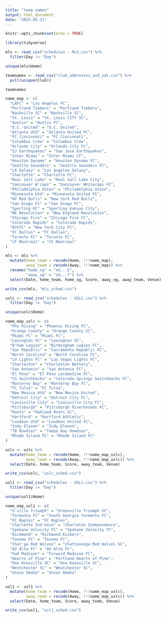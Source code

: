 ---
title: "team names"
output: html_document
date: "2025-05-21"
---

```{r setup, include=FALSE}
knitr::opts_chunk$set(echo = TRUE)
```

```{r}
library(tidyverse)
```

```{r}
mls <- read_csv("schedules - MLS.csv") %>%
  filter(Day != "Day")
```

```{r}
unique(mls$Home)
```

```{r}
teamnames <- read_csv("club_addresses_and_ids.csv") %>%
  pull(unique(Club))

teamnames
```

```{r}
name_map <- c(
  "LAFC" = "Los Angeles FC",
  "Portland Timbers" = "Portland Timbers",
  "Nashville SC" = "Nashville SC",
  "St. Louis" = "St. Louis CITY SC",
  "Austin" = "Austin FC",
  "D.C. United" = "D.C. United",
  "Atlanta Utd" = "Atlanta United FC",
  "FC Cincinnati" = "FC Cincinnati",
  "Columbus Crew" = "Columbus Crew",
  "Orlando City" = "Orlando City FC",
  "SJ Earthquakes" = "San Jose Earthquakes",
  "Inter Miami" = "Inter Miami CF",
  "Houston Dynamo" = "Houston Dynamo FC",
  "Seattle Sounders" = "Seattle Sounders FC",
  "LA Galaxy" = "Los Angeles Galaxy",
  "Charlotte" = "Charlotte FC",
  "Real Salt Lake" = "Real Salt Lake City",
  "Vancouver W'caps" = "Vancouver Whitecaps FC",
  "Philadelphia Union" = "Philadelphia Union",
  "Minnesota Utd" = "Minnesota United FC",
  "NY Red Bulls" = "New York Red Bulls",
  "San Diego FC" = "San Diego FC",
  "Sporting KC" = "Sporting Kansas City",
  "NE Revolution" = "New England Revolution",
  "Chicago Fire" = "Chicago Fire FC",
  "Colorado Rapids" = "Colorado Rapids",
  "NYCFC" = "New York City FC",
  "FC Dallas" = "FC Dallas",
  "Toronto FC" = "Toronto FC",
  "CF Montréal" = "CF Montreal"
)
```

```{r}
mls <- mls %>%
  mutate(home_team = recode(Home, !!!name_map),
         away_team = recode(Away, !!!name_map)) %>%
  rename("home_xg" = "xG...5",
         "away_xg" = "xG...7") %>%
  select(Date, home_team, home_xg, Score, away_xg, away_team, Venue)

write_csv(mls, "mls_sched.csv")
```

```{r}
uslc <- read_csv("schedules - USLC.csv") %>%
  filter(Day != "Day")
```

```{r}
unique(uslc$Home)
```

```{r}
name_map_uslc <- c(
  "Phx Rising" = "Phoenix Rising FC",
  "Orange County" = "Orange County SC",
  "Miami FC" = "Miami FC",
  "Lexington SC" = "Lexington SC",
  "B'ham Legion" = "Birmingham Legion FC",
  "Sac Republic" = "Sacramento Republic FC",
  "North Carolina" = "North Carolina FC",
  "LV Lights FC" = "Las Vegas Lights FC",
  "Charleston" = "Charleston Battery",
  "San Antonio" = "San Antonio FC",
  "El Paso" = "El Paso Locomotive FC",
  "CS Switchbacks" = "Colorado Springs Switchbacks FC",
  "Monterey Bay" = "Monterey Bay FC",
  "FC Tulsa" = "FC Tulsa",
  "New Mexico Utd" = "New Mexico United",
  "Detroit City" = "Detroit City FC",
  "Louisville City" = "Louisville City FC",
  "Pittsburgh" = "Pittsburgh Riverhounds FC",
  "Roots" = "Oakland Roots SC",
  "Hartford" = "Hartford Athletic",
  "Loudoun Utd" = "Loudoun United FC",
  "Indy Eleven" = "Indy Eleven",
  "TB Rowdies" = "Tampa Bay Rowdies",
  "Rhode Island FC" = "Rhode Island FC"
)

uslc <- uslc %>%
  mutate(home_team = recode(Home, !!!name_map_uslc),
         away_team = recode(Away, !!!name_map_uslc)) %>%
  select(Date, home_team, Score, away_team, Venue)

write_csv(uslc, "uslc_sched.csv")
```

```{r}
usl1 <- read_csv("schedules - USL1.csv") %>%
  filter(Day != "Day")
```

```{r}
unique(usl1$Home)
```

```{r}
name_map_usl1 <- c(
  "G'ville Triumph" = "Greenville Triumph SC",
  "Tormenta FC" = "South Georgia Tormenta FC",
  "FC Naples" = "FC Naples",
  "Charlotte Ind'ence" = "Charlotte Independence",
  "Spokane Velocity FC" = "Spokane Velocity FC",
  "Richmond" = "Richmond Kickers",
  "Texoma FC" = "Texoma FC",
  "Chat'ga Red Wolves" = "Chattanooga Red Wolves SC",
  "AV Alta FC" = "AV Alta FC",
  "Fwd Madison" = "Forward Madison FC",
  "Hearts of Pine" = "Portland Hearts of Pine",
  "One Knoxville SC" = "One Knoxville SC",
  "Westchester SC" = "Westchester SC",
  "Union Omaha" = "Union Omaha"
)

usl1 <- usl1 %>%
  mutate(home_team = recode(Home, !!!name_map_uslc),
         away_team = recode(Away, !!!name_map_uslc)) %>%
  select(Date, home_team, Score, away_team, Venue)

write_csv(usl1, "usl1_sched.csv")
```

